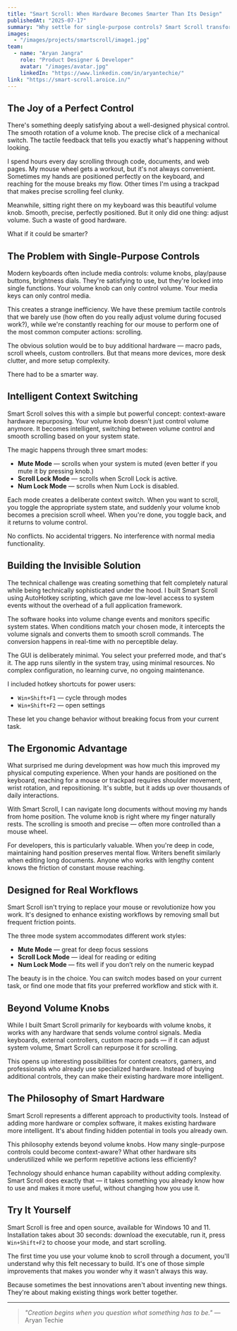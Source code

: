 ```yaml
---
title: "Smart Scroll: When Hardware Becomes Smarter Than Its Design"
publishedAt: "2025-07-17"
summary: "Why settle for single-purpose controls? Smart Scroll transforms your volume knob into an intelligent scroll wheel that knows exactly when you need it most."
images:
  - "/images/projects/smartscroll/image1.jpg"
team:
  - name: "Aryan Jangra"
    role: "Product Designer & Developer"
    avatar: "/images/avatar.jpg"
    linkedIn: "https://www.linkedin.com/in/aryantechie/"
link: "https://smart-scroll.aroice.in/"
---
```


## The Joy of a Perfect Control

There's something deeply satisfying about a well-designed physical control. The smooth rotation of a volume knob. The precise click of a mechanical switch. The tactile feedback that tells you exactly what's happening without looking.

I spend hours every day scrolling through code, documents, and web pages. My mouse wheel gets a workout, but it's not always convenient. Sometimes my hands are positioned perfectly on the keyboard, and reaching for the mouse breaks my flow. Other times I'm using a trackpad that makes precise scrolling feel clunky.

Meanwhile, sitting right there on my keyboard was this beautiful volume knob. Smooth, precise, perfectly positioned. But it only did one thing: adjust volume. Such a waste of good hardware.

What if it could be smarter?

## The Problem with Single-Purpose Controls

Modern keyboards often include media controls: volume knobs, play/pause buttons, brightness dials. They're satisfying to use, but they're locked into single functions. Your volume knob can only control volume. Your media keys can only control media.

This creates a strange inefficiency. We have these premium tactile controls that we barely use (how often do you really adjust volume during focused work?), while we're constantly reaching for our mouse to perform one of the most common computer actions: scrolling.

The obvious solution would be to buy additional hardware — macro pads, scroll wheels, custom controllers. But that means more devices, more desk clutter, and more setup complexity. 

There had to be a smarter way.

## Intelligent Context Switching

Smart Scroll solves this with a simple but powerful concept: context-aware hardware repurposing. Your volume knob doesn't just control volume anymore. It becomes intelligent, switching between volume control and smooth scrolling based on your system state.

The magic happens through three smart modes:

- **Mute Mode** — scrolls when your system is muted (even better if you mute it by pressing knob.)
- **Scroll Lock Mode** — scrolls when Scroll Lock is active.
- **Num Lock Mode** — scrolls when Num Lock is disabled.

Each mode creates a deliberate context switch. When you want to scroll, you toggle the appropriate system state, and suddenly your volume knob becomes a precision scroll wheel. When you're done, you toggle back, and it returns to volume control.

No conflicts. No accidental triggers. No interference with normal media functionality.

## Building the Invisible Solution

The technical challenge was creating something that felt completely natural while being technically sophisticated under the hood. I built Smart Scroll using AutoHotkey scripting, which gave me low-level access to system events without the overhead of a full application framework.

The software hooks into volume change events and monitors specific system states. When conditions match your chosen mode, it intercepts the volume signals and converts them to smooth scroll commands. The conversion happens in real-time with no perceptible delay.

The GUI is deliberately minimal. You select your preferred mode, and that's it. The app runs silently in the system tray, using minimal resources. No complex configuration, no learning curve, no ongoing maintenance.

I included hotkey shortcuts for power users:
- `Win+Shift+F1` — cycle through modes
- `Win+Shift+F2` — open settings

These let you change behavior without breaking focus from your current task.

## The Ergonomic Advantage

What surprised me during development was how much this improved my physical computing experience. When your hands are positioned on the keyboard, reaching for a mouse or trackpad requires shoulder movement, wrist rotation, and repositioning. It's subtle, but it adds up over thousands of daily interactions.

With Smart Scroll, I can navigate long documents without moving my hands from home position. The volume knob is right where my finger naturally rests. The scrolling is smooth and precise — often more controlled than a mouse wheel.

For developers, this is particularly valuable. When you're deep in code, maintaining hand position preserves mental flow. Writers benefit similarly when editing long documents. Anyone who works with lengthy content knows the friction of constant mouse reaching.

## Designed for Real Workflows

Smart Scroll isn't trying to replace your mouse or revolutionize how you work. It's designed to enhance existing workflows by removing small but frequent friction points.

The three mode system accommodates different work styles:

- **Mute Mode** — great for deep focus sessions
- **Scroll Lock Mode** — ideal for reading or editing
- **Num Lock Mode** — fits well if you don’t rely on the numeric keypad

The beauty is in the choice. You can switch modes based on your current task, or find one mode that fits your preferred workflow and stick with it.

## Beyond Volume Knobs

While I built Smart Scroll primarily for keyboards with volume knobs, it works with any hardware that sends volume control signals. Media keyboards, external controllers, custom macro pads — if it can adjust system volume, Smart Scroll can repurpose it for scrolling.

This opens up interesting possibilities for content creators, gamers, and professionals who already use specialized hardware. Instead of buying additional controls, they can make their existing hardware more intelligent.

## The Philosophy of Smart Hardware

Smart Scroll represents a different approach to productivity tools. Instead of adding more hardware or complex software, it makes existing hardware more intelligent. It's about finding hidden potential in tools you already own.

This philosophy extends beyond volume knobs. How many single-purpose controls could become context-aware? What other hardware sits underutilized while we perform repetitive actions less efficiently?

Technology should enhance human capability without adding complexity. Smart Scroll does exactly that — it takes something you already know how to use and makes it more useful, without changing how you use it.

## Try It Yourself

Smart Scroll is free and open source, available for Windows 10 and 11. Installation takes about 30 seconds: download the executable, run it, press `Win+Shift+F2` to choose your mode, and start scrolling.

The first time you use your volume knob to scroll through a document, you'll understand why this felt necessary to build. It's one of those simple improvements that makes you wonder why it wasn't always this way.

Because sometimes the best innovations aren't about inventing new things. They're about making existing things work better together.

<hr style={{border: "none", borderTop: "1px solid #bbb", opacity: 0.4, margin: "2em 0"}} />

> _"Creation begins when you question what something has to be."_  — Aryan Techie
